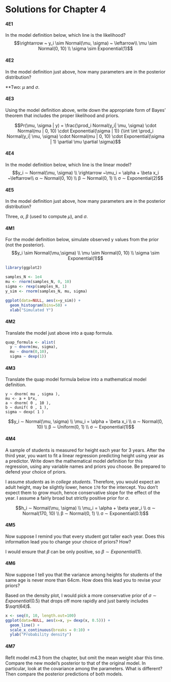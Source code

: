 # Solutions for Chapter 4

#### 4E1{-}
In the model definition below, which line is the likelihood?
$$\rightarrow ~ y_i \sim Normal(\mu, \sigma) ~ \leftarrow\\
\mu \sim Normal(0, 10) \\
\sigma \sim Exponential(1)$$

#### 4E2{-} 
In the model definition just above, how many parameters are in the posterior distribution?

**Two: $\mu$ and $\sigma$.

#### 4E3{-}
Using the model definition above, write down the appropriate form of Bayes’ theorem that includes the proper likelihood and priors.

$$Pr(\mu, \sigma | y) = \frac{\prod_i Normal(y_i| \mu, \sigma) \cdot Normal(mu | 0, 10) \cdot Exponential(\sigma | 1)}
{\int \int \prod_i Normal(y_i| \mu, \sigma) \cdot Normal(mu | 0, 10) \cdot Exponential(\sigma | 1) \partial \mu \partial \sigma}$$


#### 4E4 {-}
In the model definition below, which line is the linear model?
$$y_i ∼ Normal(\mu, \sigma) \\
\rightarrow ~\mu_i = \alpha + \beta x_i ~\leftarrow\\
α ∼ Normal(0, 10) \\ 
β ∼ Normal(0, 1) \\
σ ∼ Exponential(2)$$

#### 4E5 {-} 
In the model definition just above, how many parameters are in the posterior distribution?

Three, $α$, $β$ (used to compute $\mu$), and $\sigma$.

#### 4M1{-}
For the model definition below, simulate observed y values from the prior (not the posterior).
$$y_i \sim Normal(\mu,\sigma) \\
\mu \sim Normal(0, 10) \\
\sigma \sim Exponential(1)$$
```r
library(ggplot2)

samples_N <- 1e4
mu <- rnorm(samples_N, 0, 10)
sigma <- rexp(samples_N, 1)
y_sim <- rnorm(samples_N, mu, sigma)

ggplot(data=NULL, aes(x=y_sim)) + 
  geom_histogram(bins=50) + 
  xlab("Simulated Y")
```

#### 4M2 {-}
Translate the model just above into a quap formula.

```r
quap_formula <- alist(
  y ~ dnorm(mu, sigma),
  mu ~ dnorm(0,10),
  sigma ~ dexp(1))
```

#### 4M3 {-}
Translate the quap model formula below into a mathematical model definition.
```
y ~ dnorm( mu , sigma ),
mu <- a + b*x,
a ~ dnorm( 0 , 10 ),
b ~ dunif( 0 , 1 ),
sigma ~ dexp( 1 )
```
$$y_i ∼ Normal(\mu, \sigma) \\
\mu_i = \alpha + \beta x_i \\
α ∼ Normal(0, 10) \\ 
β ∼ Uniform(0, 1) \\
σ ∼ Exponential(1)$$

#### 4M4{-} 
A sample of students is measured for height each year for 3 years. After the third year, you want to fit a linear regression predicting height using year as a predictor. Write down the mathematical model definition for this regression, using any variable names and priors you choose. Be prepared to defend your choice of priors.

I assume _students_ as in _college students_. Therefore, you would expect an adult height, may be slightly lower, hence `170` for the intercept. You don't expect them to grow much, hence conservative slope for the effect of the year. I assume a fairly broad but strictly positive prior for $\sigma$.

$$h_i ∼ Normal(\mu, \sigma) \\
\mu_i = \alpha + \beta year_i \\
α ∼ Normal(170, 10) \\ 
β ∼ Normal(0, 1) \\
σ ∼ Exponential(0.1)$$

#### 4M5{-}
Now suppose I remind you that every student got taller each year. Does this information lead you to change your choice of priors? How?

I would ensure that $\beta$ can be only positive, so $β ∼ Exponential(1)$.

#### 4M6{-}
Now suppose I tell you that the variance among heights for students of the same age is never more than 64cm. How does this lead you to revise your priors?


Based on the density plot, I would pick a more conservative prior of $\sigma \sim Exponential(0.5)$ that drops off more rapidly and just barely includes $\sqrt(64)$.
```r
x <- seq(0, 10, length.out=100)
ggplot(data=NULL, aes(x=x, y= dexp(x, 0.5))) + 
  geom_line() +
  scale_x_continuous(breaks = 0:10) +
  ylab("Probability density")
```

#### 4M7{-} 
Refit model m4.3 from the chapter, but omit the mean weight xbar this time. Compare the new model’s posterior to that of the original model. In particular, look at the covariance among the parameters. What is different? Then compare the posterior predictions of both models.

